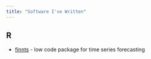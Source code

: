 ```yaml
---
title: "Software I've Written"
---
```


## R

-   [finnts](https://microsoft.github.io/finnts/) - low code package for time series forecasting
